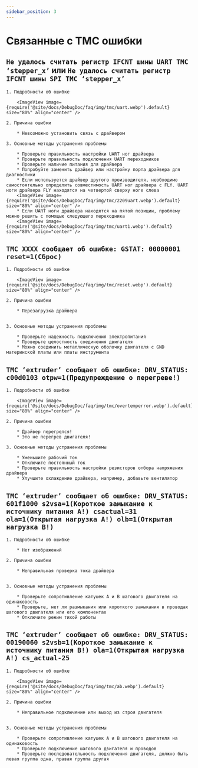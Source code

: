 ```yaml
---
sidebar_position: 3
---
```




# Связанные с TMC ошибки



## `Не удалось считать регистр IFCNT шины UART TMC ‘stepper_x’` или `Не удалось считать регистр IFCNT шины SPI TMC ‘stepper_x’`

    1. Подробности об ошибке

        <ImageView image={require('@site/docs/DebugDoc/faq/img/tmc/uart.webp').default} size="80%" align="center" />

    2. Причина ошибки

        * Невозможно установить связь с драйвером

    3. Основные методы устранения проблемы

        * Проверьте правильность настройки UART ног драйвера
        * Проверьте правильность подключения UART переходников
        * Проверьте наличие питания для драйвера
        * Попробуйте заменить драйвер или настройку порта драйвера для диагностики
        * Если используется драйвер другого производителя, необходимо самостоятельно определить совместимость UART ног драйвера с FLY. UART ноги драйвера FLY находятся на четвертой сверху ноге слева
        <ImageView image={require('@site/docs/DebugDoc/faq/img/tmc/2209uart.webp').default} size="80%" align="center" />
        * Если UART ноги драйвера находятся на пятой позиции, проблему можно решить с помощью следующего переходника
        <ImageView image={require('@site/docs/DebugDoc/faq/img/tmc/uart1.webp').default} size="80%" align="center" />

## `TMC XXXX сообщает об ошибке: GSTAT: 00000001 reset=1(Сброс)`

    1. Подробности об ошибке

        <ImageView image={require('@site/docs/DebugDoc/faq/img/tmc/reset.webp').default} size="80%" align="center" />

    2. Причина ошибки

        * Перезагрузка драйвера


    3. Основные методы устранения проблемы

        * Проверьте надежность подключения электропитания
        * Проверьте целостность соединения двигателя
        * Можно соединить металлическую оболочку двигателя с GND материнской платы или платы инструмента

## `TMC ‘extruder’ сообщает об ошибке: DRV_STATUS: c00d0103 otpw=1(Предупреждение о перегреве!)`

    1. Подробности об ошибке

        <ImageView image={require('@site/docs/DebugDoc/faq/img/tmc/overtemperror.webp').default} size="80%" align="center" />

    2. Причина ошибки

        * Драйвер перегрелся!
        * Это не перегрев двигателя!

    3. Основные методы устранения проблемы

        * Уменьшите рабочий ток
        * Отключите постоянный ток
        * Проверьте правильность настройки резисторов отбора напряжения драйвера
        * Улучшите охлаждение драйвера, например, добавьте вентилятор

## `TMC ‘extruder’ сообщает об ошибке: DRV_STATUS: 601f1000 s2vsa=1(Короткое замыкание к источнику питания A!) csactual=31 ola=1(Открытая нагрузка A!) olb=1(Открытая нагрузка B!)`

    1. Подробности об ошибке

        * Нет изображений

    2. Причина ошибки

        * Неправильная проверка тока драйвера


    3. Основные методы устранения проблемы

        * Проверьте сопротивление катушек A и B шагового двигателя на одинаковость
        * Проверьте, нет ли размыкания или короткого замыкания в проводах шагового двигателя или его компонентах
        * Отключите режим тихой работы

## `TMC ‘extruder’ сообщает об ошибке: DRV_STATUS: 00190060 s2vsb=1(Короткое замыкание к источнику питания B!) ola=1(Открытая нагрузка A!) cs_actual-25`

    1. Подробности об ошибке

        <ImageView image={require('@site/docs/DebugDoc/faq/img/tmc/ab.webp').default} size="80%" align="center" />

    2. Причина ошибки

        * Неправильное подключение или выход из строя двигателя


    3. Основные методы устранения проблемы

        * Проверьте сопротивление катушек A и B шагового двигателя на одинаковость
        * Проверьте подключение шагового двигателя и проводов
        * Проверьте последовательность подключения двигателя, должно быть левая группа одна, правая группа другая
